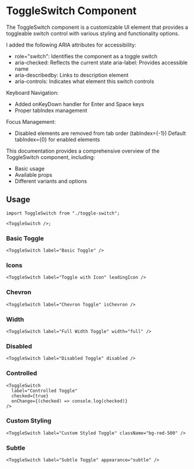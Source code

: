 # ToggleSwitch Component

The ToggleSwitch component is a customizable UI element that provides a toggleable switch control with various styling and functionality options.

I added the following ARIA attributes for accessibility:

- role="switch": Identifies the component as a toggle switch
- aria-checked: Reflects the current state
  aria-label: Provides accessible name
- aria-describedby: Links to description element
- aria-controls: Indicates what element this switch controls

Keyboard Navigation:

- Added onKeyDown handler for Enter and Space keys
- Proper tabIndex management

Focus Management:

- Disabled elements are removed from tab order (tabIndex={-1})
  Default tabIndex={0} for enabled elements

This documentation provides a comprehensive overview of the ToggleSwitch component, including:

- Basic usage
- Available props
- Different variants and options

## Usage

```tsx
import ToggleSwitch from "./toggle-switch";

<ToggleSwitch />;
```

### Basic Toggle

```tsx
<ToggleSwitch label="Basic Toggle" />
```

### Icons

```tsx
<ToggleSwitch label="Toggle with Icon" leadingIcon />
```

### Chevron

```tsx
<ToggleSwitch label="Chevron Toggle" isChevron />
```

### Width

```tsx
<ToggleSwitch label="Full Width Toggle" width="full" />
```

### Disabled

```tsx
<ToggleSwitch label="Disabled Toggle" disabled />
```

### Controlled

```tsx
<ToggleSwitch
  label="Controlled Toggle"
  checked={true}
  onChange={(checked) => console.log(checked)}
/>
```

### Custom Styling

```tsx
<ToggleSwitch label="Custom Styled Toggle" className="bg-red-500" />
```

### Subtle

```tsx
<ToggleSwitch label="Subtle Toggle" appearance="subtle" />
```
